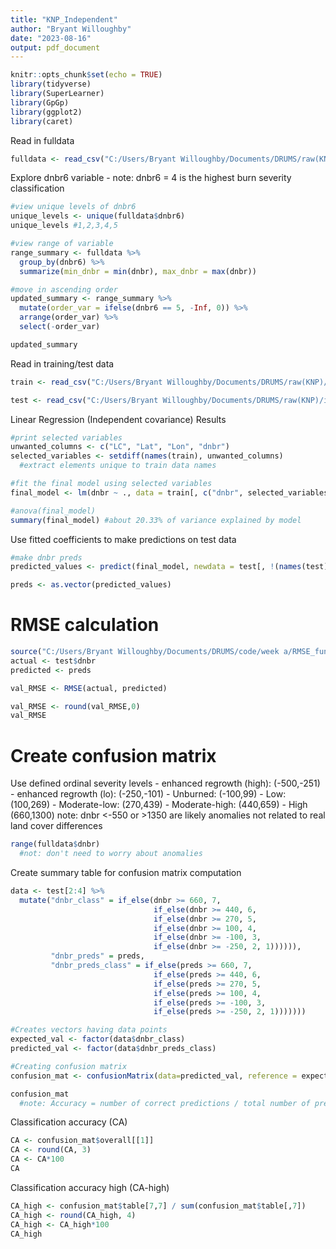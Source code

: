 ---
title: "KNP_Independent"
author: "Bryant Willoughby"
date: "2023-08-16"
output: pdf_document
---

```{r setup, include=FALSE}
knitr::opts_chunk$set(echo = TRUE)
library(tidyverse)
library(SuperLearner)
library(GpGp)
library(ggplot2)
library(caret)
```

Read in fulldata
```{r}
fulldata <- read_csv("C:/Users/Bryant Willoughby/Documents/DRUMS/raw(KNP)/Final data sets/prefire_knp_blr_grouped_standard_finaldata.csv")
```

Explore dnbr6 variable
- note: dnbr6 = 4 is the highest burn severity classification
```{r}
#view unique levels of dnbr6
unique_levels <- unique(fulldata$dnbr6)
unique_levels #1,2,3,4,5

#view range of variable 
range_summary <- fulldata %>%
  group_by(dnbr6) %>%
  summarize(min_dnbr = min(dnbr), max_dnbr = max(dnbr))

#move in ascending order
updated_summary <- range_summary %>%
  mutate(order_var = ifelse(dnbr6 == 5, -Inf, 0)) %>%
  arrange(order_var) %>%
  select(-order_var)

updated_summary

```

Read in training/test data 
```{r}
train <- read_csv("C:/Users/Bryant Willoughby/Documents/DRUMS/raw(KNP)/intermediate/KNP_traindata.csv")

test <- read_csv("C:/Users/Bryant Willoughby/Documents/DRUMS/raw(KNP)/intermediate/KNP_testdata.csv")
```


Linear Regression (Independent covariance) Results 
```{r}
#print selected variables 
unwanted_columns <- c("LC", "Lat", "Lon", "dnbr")
selected_variables <- setdiff(names(train), unwanted_columns)
  #extract elements unique to train data names

#fit the final model using selected variables 
final_model <- lm(dnbr ~ ., data = train[, c("dnbr", selected_variables)])

#anova(final_model)
summary(final_model) #about 20.33% of variance explained by model 

```

Use fitted coefficients to make predictions on test data 
```{r}
#make dnbr preds 
predicted_values <- predict(final_model, newdata = test[, !(names(test) %in% c("LC", "Lat", "Lon", "dnbr"))])

preds <- as.vector(predicted_values)
```

# RMSE calculation
```{r}
source("C:/Users/Bryant Willoughby/Documents/DRUMS/code/week a/RMSE_function.R")
actual <- test$dnbr
predicted <- preds

val_RMSE <- RMSE(actual, predicted)

val_RMSE <- round(val_RMSE,0)
val_RMSE
```

# Create confusion matrix
Use defined ordinal severity levels
- enhanced regrowth (high): (-500,-251)
- enhanced regrowth (lo): (-250,-101)
- Unburned: (-100,99)
- Low: (100,269)
- Moderate-low: (270,439)
- Moderate-high: (440,659)
- High (660,1300)
note: dnbr <-550 or >1350 are likely anomalies not related to real land cover differences

```{r}
range(fulldata$dnbr)
  #not: don't need to worry about anomalies
```

Create summary table for confusion matrix computation
```{r}
data <- test[2:4] %>%
  mutate("dnbr_class" = if_else(dnbr >= 660, 7, 
                                if_else(dnbr >= 440, 6, 
                                if_else(dnbr >= 270, 5,
                                if_else(dnbr >= 100, 4,
                                if_else(dnbr >= -100, 3, 
                                if_else(dnbr >= -250, 2, 1)))))), 
         "dnbr_preds" = preds, 
         "dnbr_preds_class" = if_else(preds >= 660, 7, 
                                if_else(preds >= 440, 6, 
                                if_else(preds >= 270, 5,
                                if_else(preds >= 100, 4,
                                if_else(preds >= -100, 3, 
                                if_else(preds >= -250, 2, 1)))))))

```


```{r}
#Creates vectors having data points
expected_val <- factor(data$dnbr_class)
predicted_val <- factor(data$dnbr_preds_class)

#Creating confusion matrix
confusion_mat <- confusionMatrix(data=predicted_val, reference = expected_val)

confusion_mat
  #note: Accuracy = number of correct predictions / total number of predictions
```

Classification accuracy (CA)
```{r}
CA <- confusion_mat$overall[[1]]
CA <- round(CA, 3)
CA <- CA*100
CA
```

Classification accuracy high (CA-high)
```{r}
CA_high <- confusion_mat$table[7,7] / sum(confusion_mat$table[,7])
CA_high <- round(CA_high, 4)
CA_high <- CA_high*100
CA_high
```








